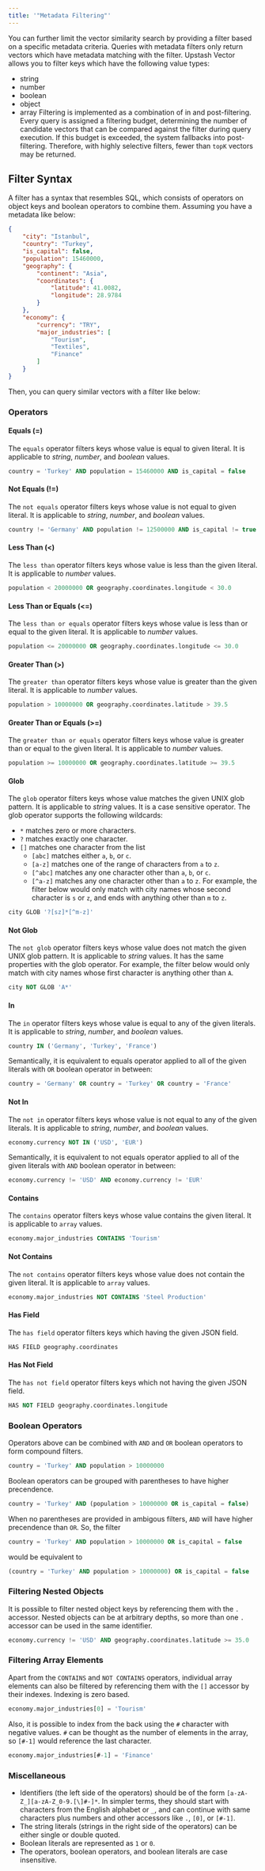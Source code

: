 ```yaml
---
title: '"Metadata Filtering"'
---
```

You can further limit the vector similarity search by providing a filter based on a specific metadata criteria.
Queries with metadata filters only return vectors which have metadata matching with the filter.
Upstash Vector allows you to filter keys which have the following value types:
- string
- number
- boolean
- object
- array
Filtering is implemented as a combination of in and post-filtering. Every query is assigned a filtering budget,
determining the number of candidate vectors that can be compared against the filter during query execution. If this
budget is exceeded, the system fallbacks into post-filtering. Therefore, with highly selective filters, fewer
than `topK` vectors may be returned.
## Filter Syntax
A filter has a syntax that resembles SQL, which consists of operators on object keys and boolean operators
to combine them.
Assuming you have a metadata like below:
```json
{
    "city": "Istanbul",
    "country": "Turkey",
    "is_capital": false,
    "population": 15460000,
    "geography": {
        "continent": "Asia",
        "coordinates": {
            "latitude": 41.0082,
            "longitude": 28.9784
        }
    },
    "economy": {
        "currency": "TRY",
        "major_industries": [
            "Tourism",
            "Textiles",
            "Finance"
        ]
    }
}
```
Then, you can query similar vectors with a filter like below:
### Operators
#### Equals (=)
The `equals` operator filters keys whose value is equal to given literal.
It is applicable to _string_, _number_, and _boolean_ values.
```SQL
country = 'Turkey' AND population = 15460000 AND is_capital = false
```
#### Not Equals (!=)
The `not equals` operator filters keys whose value is not equal to given literal.
It is applicable to _string_, _number_, and _boolean_ values.
```SQL
country != 'Germany' AND population != 12500000 AND is_capital != true
```
#### Less Than (\<)
The `less than` operator filters keys whose value is less than the given literal.
It is applicable to _number_ values.
```SQL
population < 20000000 OR geography.coordinates.longitude < 30.0
```
#### Less Than or Equals (\<=)
The `less than or equals` operator filters keys whose value is less than or equal to the given literal.
It is applicable to _number_ values.
```SQL
population <= 20000000 OR geography.coordinates.longitude <= 30.0
```
#### Greater Than (>)
The `greater than` operator filters keys whose value is greater than the given literal.
It is applicable to _number_ values.
```SQL
population > 10000000 OR geography.coordinates.latitude > 39.5
```
#### Greater Than or Equals (>=)
The `greater than or equals` operator filters keys whose value is greater than or equal to the given literal.
It is applicable to _number_ values.
```SQL
population >= 10000000 OR geography.coordinates.latitude >= 39.5
```
#### Glob
The `glob` operator filters keys whose value matches the given UNIX glob pattern.
It is applicable to _string_ values.
It is a case sensitive operator.
The glob operator supports the following wildcards:
- `*` matches zero or more characters.
- `?` matches exactly one character.
- `[]` matches one character from the list
    - `[abc]` matches either `a`, `b`, or `c`.
    - `[a-z]` matches one of the range of characters from `a` to `z`.
    - `[^abc]` matches any one character other than `a`, `b`, or `c`.
    - `[^a-z]` matches any one character other than `a` to `z`.
For example, the filter below would only match with city names whose second character is `s` or `z`,
and ends with anything other than `m` to `z`.
```SQL
city GLOB '?[sz]*[^m-z]'
```
#### Not Glob
The `not glob` operator filters keys whose value does not match the given UNIX glob pattern.
It is applicable to _string_ values.
It has the same properties with the glob operator.
For example, the filter below would only match with city names whose first character is anything other than `A`.
```SQL
city NOT GLOB 'A*'
```
#### In
The `in` operator filters keys whose value is equal to any of the given literals.
It is applicable to _string_, _number_, and _boolean_ values.
```SQL
country IN ('Germany', 'Turkey', 'France')
```
Semantically, it is equivalent to equals operator applied to all of the given literals with `OR` boolean operator in between:
```SQL
country = 'Germany' OR country = 'Turkey' OR country = 'France'
```
#### Not In
The `not in` operator filters keys whose value is not equal to any of the given literals.
It is applicable to _string_, _number_, and _boolean_ values.
```SQL
economy.currency NOT IN ('USD', 'EUR')
```
Semantically, it is equivalent to not equals operator applied to all of the given literals with `AND` boolean operator in between:
```SQL
economy.currency != 'USD' AND economy.currency != 'EUR'
```
#### Contains
The `contains` operator filters keys whose value contains the given literal.
It is applicable to `array` values.
```SQL
economy.major_industries CONTAINS 'Tourism'
```
#### Not Contains
The `not contains` operator filters keys whose value does not contain the given literal.
It is applicable to `array` values.
```SQL
economy.major_industries NOT CONTAINS 'Steel Production'
```
#### Has Field
The `has field` operator filters keys which having the given JSON field.
```SQL
HAS FIELD geography.coordinates
```
#### Has Not Field
The `has not field` operator filters keys which not having the given JSON field.
```SQL
HAS NOT FIELD geography.coordinates.longitude
```
### Boolean Operators
Operators above can be combined with `AND` and `OR` boolean operators to form
compound filters.
```SQL
country = 'Turkey' AND population > 10000000
```
Boolean operators can be grouped with parentheses to have higher precendence.
```SQL
country = 'Turkey' AND (population > 10000000 OR is_capital = false)
```
When no parentheses are provided in ambigous filters, `AND` will have higher
precendence than `OR`. So, the filter
```SQL
country = 'Turkey' AND population > 10000000 OR is_capital = false
```
would be equivalent to
```SQL
(country = 'Turkey' AND population > 10000000) OR is_capital = false
```
### Filtering Nested Objects
It is possible to filter nested object keys by referencing them with the `.` accessor.
Nested objects can be at arbitrary depths, so more than one `.` accessor can be used
in the same identifier.
```SQL
economy.currency != 'USD' AND geography.coordinates.latitude >= 35.0
```
### Filtering Array Elements
Apart from the `CONTAINS` and `NOT CONTAINS` operators, individual array elements can also
be filtered by referencing them with the `[]` accessor by their indexes.
Indexing is zero based.
```SQL
economy.major_industries[0] = 'Tourism'
```
Also, it is possible to index from the back using the `#` character with negative values.
`#` can be thought as the number of elements in the array, so `[#-1]` would reference the
last character.
```SQL
economy.major_industries[#-1] = 'Finance'
```
### Miscellaneous
- Identifiers (the left side of the operators) should be of the form `[a-zA-Z_][a-zA-Z_0-9.[\]#-]*`. In simpler terms, they should
start with characters from the English alphabet or `_`, and can continue with same characters plus numbers and other accessors
like `.`, `[0]`, or `[#-1]`.
- The string literals (strings in the right side of the operators) can be either single or double quoted.
- Boolean literals are represented as `1` or `0`.
- The operators, boolean operators, and boolean literals are case insensitive.